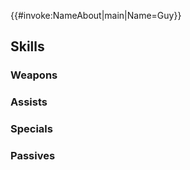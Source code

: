 {{#invoke:NameAbout|main|Name=Guy}}{{HeroPage Tabs}}
{{Hero Infobox
|Name=Guy
|Title=Kutolah Blade
|WeaponType=Red Sword
|MoveType=Infantry
|Origin=Fire Emblem: The Blazing Blade
|Gender=Male
|actorEN=Alan Lee
|actorJP=矢野奨吾
|artist=めか
|randomStartTime=2022-07-08T07:00:00Z
|additionDate=June 7, 2022
|releaseDate=June 8, 2022
|poolDate=June 30, 2022
|poolRarities=3,4
|cv1=6
|cv2=1100300
|TagID=ギィ
|InternalID=814
|Properties=
|description=Swordsman of the Kutolah, one of the three tribes of Sacae. He set out alone on a journey to hone his skill with the blade. Appears in Fire Emblem: The Blazing Blade.
}}
{{Stats Page
|Lv1HP=20|Lv1ATK=9|Lv1SPD=10|Lv1DEF=9|Lv1RES=6
|GRHP=55|GRATK=65|GRSPD=75|GRDEF=55|GRRES=45
}}
==Skills==
===Weapons===
{{Weapons Table
|weapon1=Iron Sword
|weapon1Default=1
|weapon1Unlock=1
|weapon2=Steel Sword
|weapon2Default=2
|weapon2Unlock=2
|weapon3=Vulture Blade
|weapon3Default=4
|weapon3Unlock=3
|weapon4=Vulture Blade+
|weapon4Default=5
|weapon4Unlock=5
}}
===Assists===
{{Assists Table}}
===Specials===
{{Specials Table
|special1=Night Sky
|special1Default=4
|special1Unlock=3
|special2=Glimmer
|special2Unlock=4
}}
===Passives===
{{Passives Table
|passiveA1=Life and Death 1
|passiveA2=Life and Death 2
|passiveA3=Life and Death 3
|passiveA1Unlock=1
|passiveA2Unlock=2
|passiveA3Unlock=4
|passiveC1=Threaten Spd 1
|passiveC2=Threat. Spd/Def 1
|passiveC3=Threat. Spd/Def 2
|passiveC1Unlock=3
|passiveC2Unlock=4
|passiveC3Unlock=5
}}
{{Heroes Navbox}}